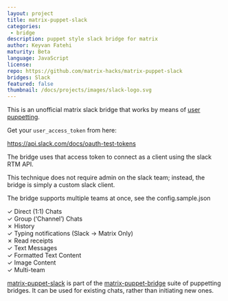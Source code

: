 ```yaml
---
layout: project
title: matrix-puppet-slack
categories: 
 - bridge
description: puppet style slack bridge for matrix
author: Keyvan Fatehi
maturity: Beta
language: JavaScript
license: 
repo: https://github.com/matrix-hacks/matrix-puppet-slack
bridges: Slack
featured: false
thumbnail: /docs/projects/images/slack-logo.svg
---
```


This is an unofficial matrix slack bridge that works by means of [user puppetting](https://github.com/AndrewJDR/matrix-puppet-bridge).

Get your `user_access_token` from here:

https://api.slack.com/docs/oauth-test-tokens

The bridge uses that access token to connect as a client using the slack RTM API.

This technique does not require admin on the slack team; instead, the bridge is simply a custom slack client.

The bridge supports multiple teams at once, see the config.sample.json

✓ Direct (1:1) Chats  
✓ Group (‘Channel’) Chats  
✗ History  
✓ Typing notifications (Slack → Matrix Only)  
✗ Read receipts  
✓ Text Messages  
✓ Formatted Text Content  
✓ Image Content  
✓ Multi-team

[matrix-puppet-slack](https://github.com/matrix-hacks/matrix-puppet-slack) is part of the [matrix-puppet-bridge](https://github.com/matrix-hacks/matrix-puppet-bridge) suite of puppetting
bridges. It can be used for existing chats, rather than initiating new ones.
